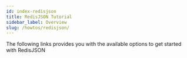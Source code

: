 ```yaml
---
id: index-redisjson
title: RedisJSON Tutorial
sidebar_label: Overview 
slug: /howtos/redisjson/
---
```





The following links provides you with the available options to get started with RedisJSON

<div class="row">

 <div class="col">
     <RedisCard 
        title="Storing and querying JSON documents using Redis Stack" 
        imgPath="redisinsight.png"
        description="How to store and query JSON documents using Redis Stack" 
        preview="redisinsight.png"
        page="/howtos/redisjson/getting-started"
        />
</div>

 <div class="col">
    <RedisCard
        title="RedisJSON and Python"
        description="How to store JSON documents in Redis with Python"
        page="/howtos/redisjson/using-python"
        />
 </div>

 <div class="col">
    <RedisCard
        title="RedisJSON and NodeJS"
        description="How to cache JSON data in Redis with NodeJS"
        page="/howtos/redisjson/using-nodejs"
        />
 </div>

</div>

<div class="row">

 <div class="col">
    <RedisCard
        title="RedisJSON and Ruby"
        description="How to cache JSON data in Redis with Ruby"
        page="/howtos/redisjson/using-ruby"
        />
 </div>

 <div class="col">
    <RedisCard
        title="RedisJSON and Go"
        description="How to cache JSON data in Redis with Go"
        page="/howtos/redisjson/using-go"
        />
 </div>


 <div class="col">
    <RedisCard
        title="RedisJSON and Java"
        description="How to cache JSON data in Redis with Java"
        page="/howtos/redisjson/using-java"
        />
 </div>
</div>

<div class="row">

 <div class="col">
    <RedisCard
        title="Visualize your JSON data using RedisInsight"
        description="How to visualize and edit your JSON data using RedisInsight"
        page="/howtos/redisjson/using-redisinsight"
        />
 </div>

 
 <div class="col">
    <RedisCard
        title="Import Nested JSON data using Redis & Python"
        description="How to store and retrieve Nested JSON document in Redis"
        page="/howtos/redisjson/storing-complex-json-document"
        />
   </div>
  
  <div class="col">
    <RedisCard
        title="How to index JSON documents using RediSearch"
        description="How to index JSON document using RedisJSON & RediSearch"
        page="/howtos/redisjson/jsonind-document"
        />
  </div>
</div>

<div class="row">


 <div class="col">
    <RedisCard
        title="RedisJSON Cheatsheet"
        description="Basic RedisJSON commands"
        page="/howtos/redisjson/redisjson-cheatsheet"
        />
 </div>



 <div class="col">
    <RedisCard
        title="Shopping Cart using RedisJSON"
        description="Implementing a Shopping Cart using NodeJS & RedisJSON"
        page="/howtos/redisjson/shoppingcart/"
        />
 </div>


   <div class="col">
    <RedisCard
        title="Storing and retrieving JSON document using NodeJS"
        description="How to store and retrieve JSON document using NodeJS"
        page="/howtos/redisjson/storing-json-using-nodejs"
        />
 </div>

</div>




